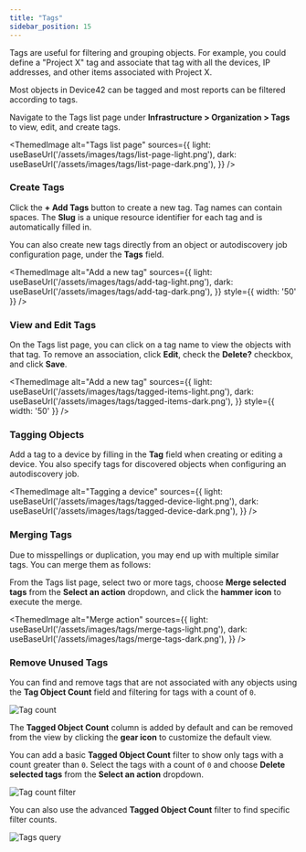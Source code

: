 ```yaml
---
title: "Tags"
sidebar_position: 15
---
```



Tags are useful for filtering and grouping objects. For example, you could define a "Project X" tag and associate that tag with all the devices, IP addresses, and other items associated with Project X.

Most objects in Device42 can be tagged and most reports can be filtered according to tags.

Navigate to the Tags list page under **Infrastructure > Organization > Tags** to view, edit, and create tags.

<ThemedImage
  alt="Tags list page"
  sources={{
    light: useBaseUrl('/assets/images/tags/list-page-light.png'),
    dark: useBaseUrl('/assets/images/tags/list-page-dark.png'),
  }}
/>

### Create Tags

Click the **+ Add Tags** button to create a new tag. Tag names can contain spaces. The **Slug** is a unique resource identifier for each tag and is automatically filled in.

You can also create new tags directly from an object or autodiscovery job configuration page, under the **Tags** field.

<ThemedImage
  alt="Add a new tag"
  sources={{
    light: useBaseUrl('/assets/images/tags/add-tag-light.png'),
    dark: useBaseUrl('/assets/images/tags/add-tag-dark.png'),
  }}
  style={{ width: '50' }} 
/>

### View and Edit Tags

On the Tags list page, you can click on a tag name to view the objects with that tag. To remove an association, click **Edit**, check the **Delete?** checkbox, and click **Save**.

<ThemedImage
  alt="Add a new tag"
  sources={{
    light: useBaseUrl('/assets/images/tags/tagged-items-light.png'),
    dark: useBaseUrl('/assets/images/tags/tagged-items-dark.png'),
  }}
  style={{ width: '50' }} 
/>

### Tagging Objects

Add a tag to a device by filling in the **Tag** field when creating or editing a device. You also specify tags for discovered objects when configuring an autodiscovery job. 

<ThemedImage
  alt="Tagging a device"
  sources={{
    light: useBaseUrl('/assets/images/tags/tagged-device-light.png'),
    dark: useBaseUrl('/assets/images/tags/tagged-device-dark.png'),
  }}
/>

### Merging Tags

Due to misspellings or duplication, you may end up with multiple similar tags. You can merge them as follows:

From the Tags list page, select two or more tags, choose **Merge selected tags** from the **Select an action** dropdown, and click the **hammer icon** to execute the merge. 

<ThemedImage
  alt="Merge action"
  sources={{
    light: useBaseUrl('/assets/images/tags/merge-tags-light.png'),
    dark: useBaseUrl('/assets/images/tags/merge-tags-dark.png'),
  }}
/>

### Remove Unused Tags

You can find and remove tags that are not associated with any objects using the **Tag Object Count** field and filtering for tags with a count of `0`. 

![Tag count](/assets/images/tags/tag-object-count.png)

The **Tagged Object Count** column is added by default and can be removed from the view by clicking the **gear icon** to customize the default view. 

You can add a basic **Tagged Object Count** filter to show only tags with a count greater than `0`. Select the tags with a count of `0` and choose **Delete selected tags** from the **Select an action** dropdown.

  ![Tag count filter](/assets/images/tags/tag-count-filter.png)

You can also use the advanced **Tagged Object Count** filter to find specific filter counts.
  
  ![Tags query](/assets/images/tags/tags-query.png)
